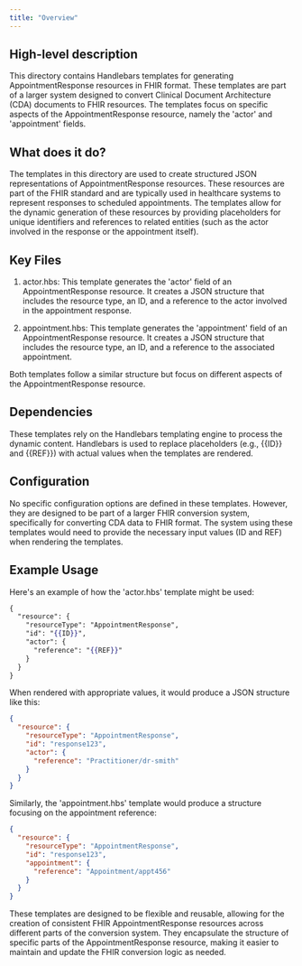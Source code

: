 ```yaml
---
title: "Overview"
---
```


## High-level description
This directory contains Handlebars templates for generating AppointmentResponse resources in FHIR format. These templates are part of a larger system designed to convert Clinical Document Architecture (CDA) documents to FHIR resources. The templates focus on specific aspects of the AppointmentResponse resource, namely the 'actor' and 'appointment' fields.

## What does it do?
The templates in this directory are used to create structured JSON representations of AppointmentResponse resources. These resources are part of the FHIR standard and are typically used in healthcare systems to represent responses to scheduled appointments. The templates allow for the dynamic generation of these resources by providing placeholders for unique identifiers and references to related entities (such as the actor involved in the response or the appointment itself).

## Key Files
1. actor.hbs:
   This template generates the 'actor' field of an AppointmentResponse resource. It creates a JSON structure that includes the resource type, an ID, and a reference to the actor involved in the appointment response.

2. appointment.hbs:
   This template generates the 'appointment' field of an AppointmentResponse resource. It creates a JSON structure that includes the resource type, an ID, and a reference to the associated appointment.

Both templates follow a similar structure but focus on different aspects of the AppointmentResponse resource.

## Dependencies
These templates rely on the Handlebars templating engine to process the dynamic content. Handlebars is used to replace placeholders (e.g., {{ID}} and {{REF}}) with actual values when the templates are rendered.

## Configuration
No specific configuration options are defined in these templates. However, they are designed to be part of a larger FHIR conversion system, specifically for converting CDA data to FHIR format. The system using these templates would need to provide the necessary input values (ID and REF) when rendering the templates.

## Example Usage
Here's an example of how the 'actor.hbs' template might be used:

```handlebars
{
  "resource": {
    "resourceType": "AppointmentResponse",
    "id": "{{ID}}",
    "actor": {
      "reference": "{{REF}}"
    }
  }
}
```

When rendered with appropriate values, it would produce a JSON structure like this:

```json
{
  "resource": {
    "resourceType": "AppointmentResponse",
    "id": "response123",
    "actor": {
      "reference": "Practitioner/dr-smith"
    }
  }
}
```

Similarly, the 'appointment.hbs' template would produce a structure focusing on the appointment reference:

```json
{
  "resource": {
    "resourceType": "AppointmentResponse",
    "id": "response123",
    "appointment": {
      "reference": "Appointment/appt456"
    }
  }
}
```

These templates are designed to be flexible and reusable, allowing for the creation of consistent FHIR AppointmentResponse resources across different parts of the conversion system. They encapsulate the structure of specific parts of the AppointmentResponse resource, making it easier to maintain and update the FHIR conversion logic as needed.